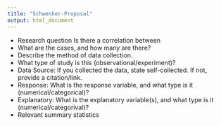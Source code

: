 ```yaml
---
title: "Schwenker-Proposal"
output: html_document
---
```

* Research question
  Is there a correlation between 
* What are the cases, and how many are there?
* Describe the method of data collection.
* What type of study is this (observational/experiment)?
* Data Source: If you collected the data, state self-collected. If not, provide a citation/link.
* Response: What is the response variable, and what type is it (numerical/categorical)?
* Explanatory: What is the explanatory variable(s), and what type is it (numerical/categorival)?
* Relevant summary statistics